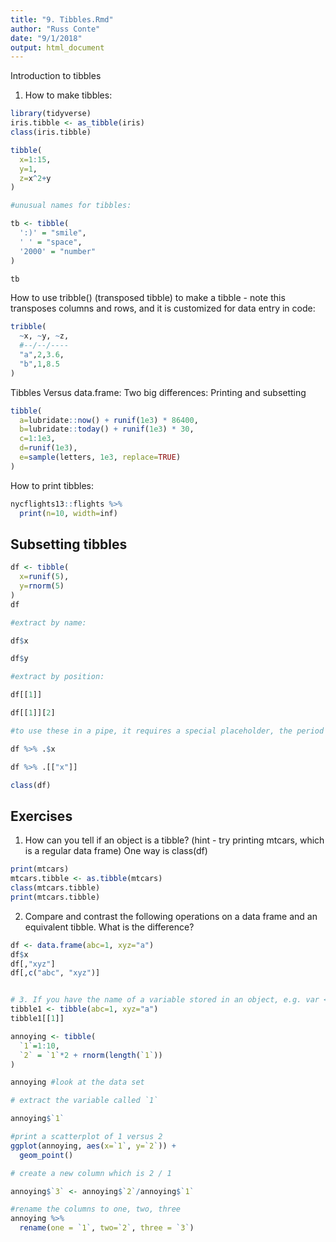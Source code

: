 ```yaml
---
title: "9. Tibbles.Rmd"
author: "Russ Conte"
date: "9/1/2018"
output: html_document
---
```


Introduction to tibbles

1. How to make tibbles:

```r
library(tidyverse)
iris.tibble <- as_tibble(iris)
class(iris.tibble)

tibble(
  x=1:15,
  y=1,
  z=x^2+y
)

#unusual names for tibbles:

tb <- tibble(
  ':)' = "smile",
  ' ' = "space",
  '2000' = "number"
)

tb

```

How to use tribble() (transposed tibble) to make a tibble - note this transposes columns and rows, and it is
customized for data entry in code:

```r
tribble(
  ~x, ~y, ~z,
  #--/--/----
  "a",2,3.6,
  "b",1,8.5
)
```

Tibbles Versus data.frame: Two big differences: Printing and subsetting

```r
tibble(
  a=lubridate::now() + runif(1e3) * 86400,
  b=lubridate::today() + runif(1e3) * 30,
  c=1:1e3,
  d=runif(1e3),
  e=sample(letters, 1e3, replace=TRUE)
)
```

How to print tibbles:

```r
nycflights13::flights %>% 
  print(n=10, width=inf)
```

## Subsetting tibbles

```r
df <- tibble(
  x=runif(5),
  y=rnorm(5)
)
df

#extract by name:

df$x

df$y

#extract by position:

df[[1]]

df[[1]][2]

#to use these in a pipe, it requires a special placeholder, the period (or dot):

df %>% .$x

df %>% .[["x"]]

class(df)

```


## Exercises

1. How can you tell if an object is a tibble? (hint - try printing mtcars, which is a regular data frame)
One way is class(df)
```r
print(mtcars)
mtcars.tibble <- as.tibble(mtcars)
class(mtcars.tibble)
print(mtcars.tibble)

```

2. Compare and contrast the following operations on a data frame and an equivalent tibble. What is the difference?

```r
df <- data.frame(abc=1, xyz="a")
df$x
df[,"xyz"]
df[,c("abc", "xyz")]


# 3. If you have the name of a variable stored in an object, e.g. var <- "mpg", how can you extract the *reference* variable from the tibble?
tibble1 <- tibble(abc=1, xyz="a")
tibble1[[1]]

```

```r
annoying <- tibble(
  `1`=1:10,
  `2` = `1`*2 + rnorm(length(`1`))
)

annoying #look at the data set

# extract the variable called `1`

annoying$`1`

#print a scatterplot of 1 versus 2
ggplot(annoying, aes(x=`1`, y=`2`)) +
  geom_point()

# create a new column which is 2 / 1

annoying$`3` <- annoying$`2`/annoying$`1`

#rename the columns to one, two, three
annoying %>% 
  rename(one = `1`, two=`2`, three = `3`)

```

